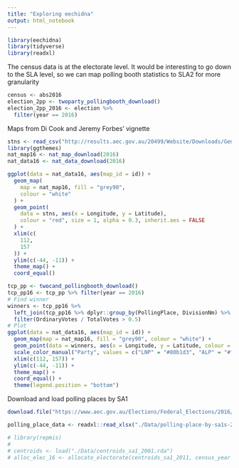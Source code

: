 ```yaml
---
title: "Exploring eechidna"
output: html_notebook
---
```


```r
library(eechidna)
library(tidyverse)
library(readxl)
```

The census data is at the electorate level. It would be interesting to go down to the SLA level, so we can map polling booth statistics to SLA2 for more granularity

```r
census <- abs2016
election_2pp <- twoparty_pollingbooth_download()
election_2pp_2016 <- election %>%
  filter(year == 2016)
```

Maps from Di Cook and Jeremy Forbes' vignette
```r
stns <- read_csv("http://results.aec.gov.au/20499/Website/Downloads/GeneralPollingPlacesDownload-20499.csv", skip = 1)
library(ggthemes)
nat_map16 <- nat_map_download(2016)
nat_data16 <- nat_data_download(2016)

ggplot(data = nat_data16, aes(map_id = id)) +
  geom_map(
    map = nat_map16, fill = "grey90",
    colour = "white"
  ) +
  geom_point(
    data = stns, aes(x = Longitude, y = Latitude),
    colour = "red", size = 1, alpha = 0.3, inherit.aes = FALSE
  ) +
  xlim(c(
    112,
    157
  )) +
  ylim(c(-44, -11)) +
  theme_map() +
  coord_equal()
```

```r
tcp_pp <- twocand_pollingbooth_download()
tcp_pp16 <- tcp_pp %>% filter(year == 2016)
# Find winner
winners <- tcp_pp16 %>%
  left_join(tcp_pp16 %>% dplyr::group_by(PollingPlace, DivisionNm) %>% summarise(TotalVotes = sum(OrdinaryVotes)), by = c("PollingPlace", "DivisionNm")) %>%
  filter(OrdinaryVotes / TotalVotes > 0.5)
# Plot
ggplot(data = nat_data16, aes(map_id = id)) +
  geom_map(map = nat_map16, fill = "grey90", colour = "white") +
  geom_point(data = winners, aes(x = Longitude, y = Latitude, colour = PartyAb), size = 1, alpha = 0.6, inherit.aes = FALSE) +
  scale_color_manual("Party", values = c("LNP" = "#80b1d3", "ALP" = "#fb8072", "GRN" = "#33a02c", "XEN" = "#beaed4", "ON" = "#fdc086", "KAP" = "#ffff99", "IND" = "grey25")) +
  xlim(c(112, 157)) +
  ylim(c(-44, -11)) +
  theme_map() +
  coord_equal() +
  theme(legend.position = "bottom")
```

Download and load polling places by SA1
```r

download.file("https://www.aec.gov.au/Elections/Federal_Elections/2016/files/polling-place-by-sa1s-2016.xlsx", "./Data/polling-place-by-sa1s-2016.xlsx", method = "libcurl")

polling_place_data <- readxl::read_xlsx("./Data/polling-place-by-sa1s-2016.xlsx")

# library(repmis)
#
# centroids <- load("./Data/centroids_sa1_2001.rda")
# alloc_elec_16 <- allocate_electorate(centroids_sa1_2011, census_year = 2016, election_year = 2016)
```
